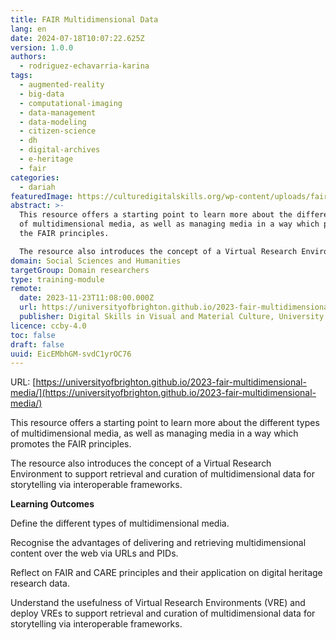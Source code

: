 ```yaml
---
title: FAIR Multidimensional Data
lang: en
date: 2024-07-18T10:07:22.625Z
version: 1.0.0
authors:
  - rodriguez-echavarria-karina
tags:
  - augmented-reality
  - big-data
  - computational-imaging
  - data-management
  - data-modeling
  - citizen-science
  - dh
  - digital-archives
  - e-heritage
  - fair
categories:
  - dariah
featuredImage: https://culturedigitalskills.org/wp-content/uploads/fair_poster.png
abstract: >-
  This resource offers a starting point to learn more about the different types
  of multidimensional media, as well as managing media in a way which promotes
  the FAIR principles.

  The resource also introduces the concept of a Virtual Research Environment to support retrieval and curation of multidimensional data for storytelling via interoperable frameworks.
domain: Social Sciences and Humanities
targetGroup: Domain researchers
type: training-module
remote:
  date: 2023-11-23T11:08:00.000Z
  url: https://universityofbrighton.github.io/2023-fair-multidimensional-media/
  publisher: Digital Skills in Visual and Material Culture, University of Brighton
licence: ccby-4.0
toc: false
draft: false
uuid: EicEMbhGM-svdC1yrOC76
---
```

URL: [https://universityofbrighton.github.io/2023-fair-multidimensional-media/](https://universityofbrighton.github.io/2023-fair-multidimensional-media/)



This resource offers a starting point to learn more about the different types of multidimensional media, as well as managing media in a way which promotes the FAIR principles.

The resource also introduces the concept of a Virtual Research Environment to support retrieval and curation of multidimensional data for storytelling via interoperable frameworks.



**Learning Outcomes**

Define the different types of multidimensional media.

Recognise the advantages of delivering and retrieving multidimensional content over the web via URLs and PIDs.

Reflect on FAIR and CARE principles and their application on digital heritage research data.

Understand the usefulness of Virtual Research Environments (VRE) and deploy VREs to support retrieval and curation of multidimensional data for storytelling via interoperable frameworks.
